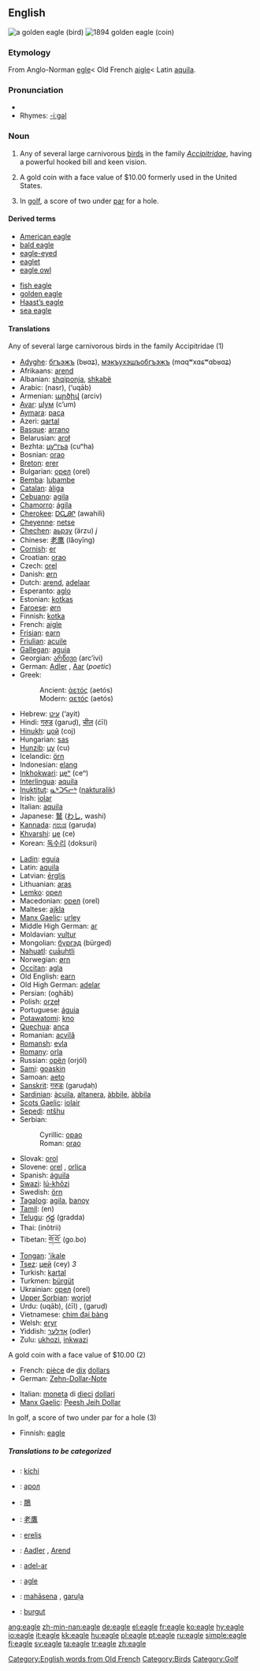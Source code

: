 {{see|Eagle}}
{{wikipediapar|Eagle}}
{{wikipediapar|Eagle (disambiguation)}}
==English==
[[Image:GoldenEagle-Nova.jpg|thumb|right|a golden eagle (bird)]]
[[Image:1894-O-Eagle.jpg|thumb|right|1894 golden eagle (coin)]]
===Etymology===
From Anglo-Norman [[egle]]< Old French [[aigle]]< Latin [[aquila]].

===Pronunciation===
*{{IPA|/'i:gəl/}}
*Rhymes: [[Rhymes:English:-iːɡəl|-iːɡəl]]

===Noun===
{{en-noun}}

# Any of several large carnivorous [[bird]]s in the family ''[[Accipitridae]]'', having a powerful hooked bill and keen vision.
# {{US}} A gold coin with a face value of $10.00 formerly used in the United States.
# In [[golf]], a score of two under [[par]] for a hole.

====Derived terms====
{{top}}
*[[American eagle]]
*[[bald eagle]]
*[[eagle-eyed]]
*[[eaglet]]
*[[eagle owl]]
{{mid}}
*[[fish eagle]]
*[[golden eagle]]
*[[Haast's eagle|Haast’s eagle]]
*[[sea eagle]]
{{bottom}}

====Translations====
;Any of several large carnivorous birds in the family Accipitridae (1)
{{top}}
*[[Adyghe]]: [[бгъэжъ]] (bʁɑʑ), [[мэкъухэшъобгъэжъ]] (mɑqʷxɑɕʷɑbʁɑʑ)
*Afrikaans: [[arend]]
*Albanian: [[shqiponja]], [[shkabë]]
*Arabic: {{ARchar|[[نسر]]}} (nasr), {{ARchar|[[عقاب]]}} (‘uqāb)
*Armenian: [[արծիվ]] (arciv)
*[[Avar]]: [[цӀум]] (cʼum)
*[[Aymara]]: [[paca]]
*Azeri: [[qartal]]
*[[Basque]]: [[arrano]]
*Belarusian: [[aroł]]
*Bezhta: [[цуⁿгьа]] (cuⁿha)
*Bosnian: [[orao#Bosnian|orao]]
*[[Breton]]: [[erer]]
*Bulgarian: [[орел]] (orel)
*[[Bemba]]: [[lubambe]]
*[[Catalan]]: [[àliga]]
*[[Cebuano]]: [[agila]]
*[[Chamorro]]: [[ágila]]
*[[Cherokee]]: [[ᎠᏩᎯᎵ]] (awahili)
*[[Cheyenne]]: [[netse]]
*[[Chechen]]: [[аьрзу]] (ärzu) ''j''
*Chinese: [[老鹰]] (lǎoyīng)
*[[Cornish]]: [[er]]
*Croatian: [[orao#Croatian|orao]]
*Czech: [[orel]]
*Danish: [[ørn]]
*Dutch: [[arend]], [[adelaar]]
*Esperanto: [[aglo]]
*Estonian: [[kotkas]]
*[[Faroese]]: [[ørn]]
*Finnish: [[kotka]]
*French: [[aigle]] {{m}}
*[[Frisian]]: [[earn]]
*[[Friulian]]: [[acuile]]
*[[Gallegan]]: [[aguia]]
*Georgian: [[არწივი]] (arcʼivi)
*German: [[Adler]] {{m}}, [[Aar]] {{m}} (''poetic'')
*Greek:
*:Ancient: [[ἀετός]] (aetós) {{m}}
*:Modern: [[αετός]] (aetós) {{m}}
*Hebrew: [[עיט]] (‘ayit)
*Hindi: [[गरुड]] (garuḍ), [[चील]] (ćīl)
*[[Hinukh]]: [[цой]] (coj)
*Hungarian: [[sas]]
*[[Hunzib]]: [[цу]] (cu)
*Icelandic: [[örn]]
*Indonesian: [[elang]]
*[[Inkhokwari]]: [[цеⁿ]] (ceⁿ)
*[[Interlingua]]: [[aquila]]
*[[Inuktitut]]: [[ᓇᒃᑐᕋᓕᒃ]] ([[nakturalik]])
*Irish: [[iolar]] {{m}}
*Italian: [[aquila]] {{f}}
*Japanese: [[鷲]] ([[わし]], washi)
*[[Kannada]]: [[ಗರುಡ]] (garuḍa)
*[[Khvarshi]]: [[це]] (ce)
*Korean: [[독수리]] (doksuri)
{{mid}}
*[[Ladin]]: [[eguia]]
*Latin: [[aquila]] {{f}}
*Latvian: [[ērglis]]
*Lithuanian: [[aras]] {{m}}
*[[Lemko]]: [[орел]]
*Macedonian: [[орел]] (orel)
*Maltese: [[ajkla]]
*[[Manx Gaelic]]: [[urley]]
*Middle High German: [[ar]]
*Moldavian: [[vultur]]
*Mongolian: [[бүргэд]] (bürged)
*[[Nahuatl]]: [[cuāuhtli]]
*Norwegian: [[ørn]] {{m}}
*[[Occitan]]: [[agla]]
*Old English: [[earn]]
*Old High German: [[adelar]]
*Persian: {{FAchar|[[عقاب]]}} (oghāb)
*Polish: [[orzeł]] {{m}}
*Portuguese: [[águia]] {{f}}
*[[Potawatomi]]: [[kno]]
*[[Quechua]]: [[anca]]
*Romanian: [[acvilă]] {{f}}
*[[Romansh]]: [[evla]]
*[[Romany]]: [[orla]] {{f}}
*Russian: [[орёл]] (orjól)
*[[Sami]]: [[goaskin]]
*Samoan: [[aeto]]
*[[Sanskrit]]: [[गरुडः]] (garuḍaḥ)
*[[Sardinian]]: [[àcuila]], [[altanera]], [[àbbile]], [[àbbila]]
*[[Scots Gaelic]]: [[iolair]]
*[[Sepedi]]: [[ntšhu]]
*Serbian:
*:Cyrillic: [[орао#Serbian|орао]]
*:Roman: [[orao#Serbian|orao]]
*Slovak: [[orol]]
*Slovene: [[orel]] {{m}}, [[orlica]] {{f}}
*Spanish: [[águila]] {{f}}
*[[Swazi]]: [[lú-khôzi]]
*Swedish: [[örn]]
*[[Tagalog]]: [[agila]], [[banoy]]
*[[Tamil]]: (en)
*[[Telugu]]: [[గ్రద్ద]] (gradda)
*Thai: {{THchar|[[อินทรี]]}} (inôtrii)
*Tibetan: [[གོ་བོ་]] (go.bo)
*[[Tongan]]: [['ikale]]
*[[Tsez]]: [[цей]] (cey) ''3''
*Turkish: [[kartal]]
*Turkmen: [[bürgüt]]
*Ukrainian: [[орел]] (orel)
*[[Upper Sorbian]]: [[worjoł]]
*Urdu: {{URchar|[[عقاب]]}} (uqāb), {{URchar|[[چیل]]}} (ćīl) {{f}}, {{URchar|[[گرڈ]]}} (garuḍ)
*Vietnamese: [[chim đại bàng]]
*Welsh: [[eryr]]
*Yiddish: [[אָדלער]] (odler) {{m}}
*Zulu: [[ukhozi]], [[inkwazi]]
{{bottom}}

;A gold coin with a face value of $10.00 (2)
{{top}}
*French: [[pièce]] de [[dix]] [[dollar]]s
*German: [[Zehn-Dollar-Note]] {{f}}
{{mid}}
*Italian: [[moneta]] di [[dieci]] [[dollaro|dollari]]
*[[Manx Gaelic]]: [[Peesh Jeih Dollar]]
{{bottom}}

;In golf, a score of two under par for a hole (3)
{{top}}
*Finnish: [[eagle]]
{{mid}}
{{bottom}}

=====Translations to be categorized=====
{{checktrans}}
{{top}}
*{{ttbc|Amuzgo}}: [[kíchi]]
*{{ttbc|Belarusian}}: [[арол]]
*{{ttbc|CJKV Characters}}: [[鵰]]
*{{ttbc|Chinese}}: [[老鷹]]
*{{ttbc|Lithuanian}}: [[erelis]] {{m}}
{{mid}}
*{{ttbc|Low Saxon}}: [[Aadler]] {{m}}, [[Arend]] {{m}}
*{{ttbc|Middle High German}}: [[adel-ar]]
*{{ttbc|Novial}}: [[agle]]
*{{ttbc|Pali}}: [[mahāsena]] {{m}}, [[garuḷa]] {{m}}
*{{ttbc|Uzbek}}: [[burgut]]
{{bottom}}

[[Category:English words from Old French]]
[[Category:Birds]]
[[Category:Golf]]

[[ang:eagle]]
[[zh-min-nan:eagle]]
[[de:eagle]]
[[el:eagle]]
[[fr:eagle]]
[[ko:eagle]]
[[hy:eagle]]
[[io:eagle]]
[[it:eagle]]
[[kk:eagle]]
[[hu:eagle]]
[[pl:eagle]]
[[pt:eagle]]
[[ru:eagle]]
[[simple:eagle]]
[[fi:eagle]]
[[sv:eagle]]
[[ta:eagle]]
[[tr:eagle]]
[[zh:eagle]]